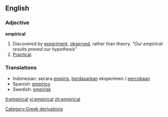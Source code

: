 ==English==
=== Adjective ===

'''empirical'''

# Discovered by [[experiment]], [[observed]], rather than theory. ''"Our empirical results proved our hypothesis"''
# [[Practical]]. 

=== Translations ===
*Indonesian: secara [[empiris]], [[dasar|berdasarkan]] eksperimen / [[coba|percobaan]]
*Spanish: [[empírico]]
*Swedish: [[empirisk]]

[[Category:Greek derivations]]

[[it:empirical]]
[[vi:empirical]]
[[zh:empirical]]